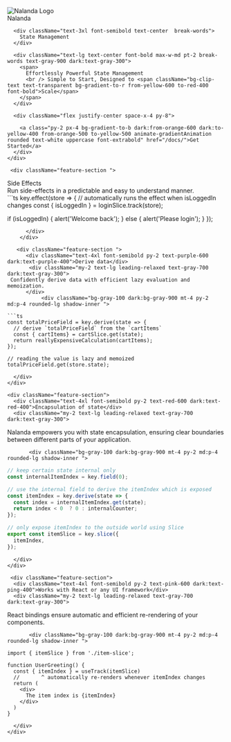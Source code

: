 

<div className="min-h-[80vh] flex flex-col justify-center">
  <div className="mx-auto space-y-8 mt-36">
    <div className="flex justify-center">
      <Image
        priority={true}
        src="/nalanda.png"
        alt="Nalanda Logo"
        className="border-4 border-orange-300 rounded-full z-10"
        width={170}
        height={170}
      />
    </div>
    <div>
      <div className="text-6xl font-black text-center leading-tight pt-2">
        <span className="font-black inline-block text-transparent bg-clip-text bg-gradient-to-b dark:from-orange-600 dark:to-yellow-200 from-orange-500 to-yellow-500 animate-gradientAnimation">
          Nalanda
        </span>
      </div>

      <div className="text-3xl font-semibold text-center  break-words">
        State Management
      </div>

      <div className="text-lg text-center font-bold max-w-md pt-2 break-words text-gray-900 dark:text-gray-300">
        <span>
          Effortlessly Powerful State Management
          <br /> Simple to Start, Designed to <span className="bg-clip-text text-transparent bg-gradient-to-r from-yellow-600 to-red-400 font-bold">Scale</span>
        </span>
      </div>

      <div className="flex justify-center space-x-4 py-8">
    
        <a class="py-2 px-4 bg-gradient-to-b dark:from-orange-600 dark:to-yellow-400 from-orange-500 to-yellow-500 animate-gradientAnimation rounded text-white uppercase font-extrabold" href="/docs/">Get Started</a>
      </div>
    </div>
  </div>

  <div className="mt-16 px-2 max-w-4xl self-center">
   


     <div className="feature-section ">
  <div className="text-4xl font-semibold py-2 text-green-600 dark:text-green-400">Side Effects</div>
          <div className="my-2 text-lg leading-relaxed text-gray-700 dark:text-gray-300">
       Run side-effects in a predictable and easy to understand manner.
      </div>
           <div className="bg-gray-100 dark:bg-gray-900 mt-4 py-2 md:p-4 rounded-lg shadow-inner ">
```ts
key.effect(store => {
  // automatically runs the effect when isLoggedIn changes
  const { isLoggedIn } = loginSlice.track(store);

  if (isLoggedIn) {
    alert('Welcome back');
  } else {
    alert('Please login');
  }
});
```
      </div>
    </div>

   <div className="feature-section ">
      <div className="text-4xl font-semibold py-2 text-purple-600 dark:text-purple-400">Derive data</div>
       <div className="my-2 text-lg leading-relaxed text-gray-700 dark:text-gray-300">
 Confidently derive data with efficient lazy evaluation and memoization.
      </div>
           <div className="bg-gray-100 dark:bg-gray-900 mt-4 py-2 md:p-4 rounded-lg shadow-inner ">

```ts
const totalPriceField = key.derive(state => {
  // derive `totalPriceField` from the `cartItems`
  const { cartItems} = cartSlice.get(state);
  return reallyExpensiveCalculation(cartItems);
});

// reading the value is lazy and memoized
totalPriceField.get(store.state);
```
      </div>
    </div>

    <div className="feature-section">
      <div className="text-4xl font-semibold py-2 text-red-600 dark:text-red-400">Encapsulation of state</div>
      <div className="my-2 text-lg leading-relaxed text-gray-700 dark:text-gray-300">
   Nalanda empowers you with state encapsulation, ensuring clear boundaries between different parts of your application.
      </div>
  
           <div className="bg-gray-100 dark:bg-gray-900 mt-4 py-2 md:p-4 rounded-lg shadow-inner ">
```ts
// keep certain state internal only
const internalItemIndex = key.field(0);

// use the internal field to derive the itemIndex which is exposed
const itemIndex = key.derive(state => {
  const index = internalItemIndex.get(state);
  return index < 0  ? 0 : internalCounter;
});

// only expose itemIndex to the outside world using Slice
export const itemSlice = key.slice({
  itemIndex,
});
```
      </div>
    </div>

     <div className="feature-section">
      <div className="text-4xl font-semibold py-2 text-pink-600 dark:text-ping-400">Works with React or any UI framework</div>
      <div className="my-2 text-lg leading-relaxed text-gray-700 dark:text-gray-300">
   React bindings ensure automatic and efficient re-rendering of your components.
      </div>
  
           <div className="bg-gray-100 dark:bg-gray-900 mt-4 py-2 md:p-4 rounded-lg shadow-inner ">

```tsx
import { itemSlice } from './item-slice';

function UserGreeting() {
  const { itemIndex } = useTrack(itemSlice)
  //       ^ automatically re-renders whenever itemIndex changes
  return (
    <div>
      The item index is {itemIndex}
    </div>
  )
}

```
      </div>
    </div>
  </div>
</div>